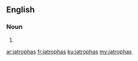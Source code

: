 ==English==

===Noun===
{{head|en|plural}}

# {{plural of|jatropha|lang=en|nocat=1}}

[[ar:jatrophas]]
[[fr:jatrophas]]
[[ku:jatrophas]]
[[my:jatrophas]]